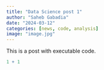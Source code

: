 ```yaml
---
title: "Data Science post 1"
author: "Saheb Gabadia"
date: "2024-03-12"
categories: [news, code, analysis]
image: "image.jpg"
---
```


This is a post with executable code.

```r
1 + 1
```
